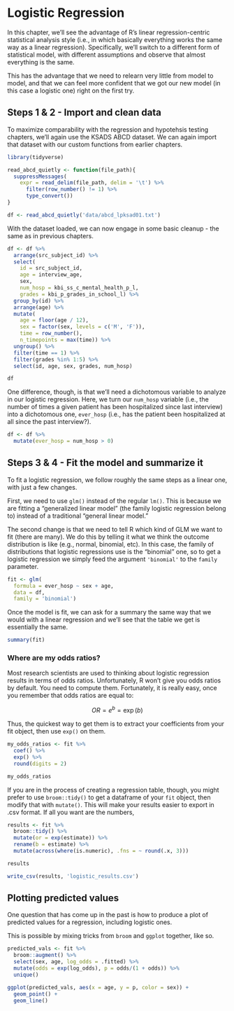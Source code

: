 # Logistic Regression

In this chapter, we'll see the advantage of R's linear regression-centric statistical analysis style (i.e., in which basically everything works the same way as a linear regression). Specifically, we'll switch to a different form of statistical model, with different assumptions and observe that almost everything is the same.

This has the advantage that we need to relearn very little from model to model, and that we can feel more confident that we got our new model (in this case a logistic one) right on the first try.

## Steps 1 & 2 - Import and clean data

To maximize comparability with the regression and hypotehsis testing chapters, we'll again use the KSADS ABCD dataset. We can again import that dataset with our custom functions from earlier chapters.

```r
library(tidyverse)

read_abcd_quietly <- function(file_path){
  suppressMessages(
    expr = read_delim(file_path, delim = '\t') %>% 
      filter(row_number() != 1) %>% 
      type_convert())
}

df <- read_abcd_quietly('data/abcd_lpksad01.txt')
```

With the dataset loaded, we can now engage in some basic cleanup - the same as in previous chapters. 

```r
df <- df %>% 
  arrange(src_subject_id) %>% 
  select(
    id = src_subject_id, 
    age = interview_age,
    sex, 
    num_hosp = kbi_ss_c_mental_health_p_l,
    grades = kbi_p_grades_in_school_l) %>% 
  group_by(id) %>% 
  arrange(age) %>% 
  mutate(
    age = floor(age / 12),
    sex = factor(sex, levels = c('M', 'F')),
    time = row_number(),
    n_timepoints = max(time)) %>% 
  ungroup() %>% 
  filter(time == 1) %>%
  filter(grades %in% 1:5) %>% 
  select(id, age, sex, grades, num_hosp)

df
```

One difference, though, is that we'll need a dichotomous variable to analyze in our logistic regression. Here, we turn our `num_hosp` variable (i.e., the number of times a given patient has been hospitalized since last interview) into a dichotomous one, `ever_hosp` (i.e., has the patient been hospitalized at all since the past interview?).

```r
df <- df %>% 
  mutate(ever_hosp = num_hosp > 0)
```

## Steps 3 & 4 - Fit the model and summarize it

To fit a logistic regression, we follow roughly the same steps as a linear one, with just a few changes. 

First, we need to use `glm()` instead of the regular `lm()`. This is because we are fitting a "generalized linear model" (the family logistic regression belong to) instead of a traditional "general linear model." 

The second change is that we need to tell R which kind of GLM we want to fit (there are many). We do this by telling it what we think the outcome distribution is like (e.g., normal, binomial, etc). In this case, the family of distributions that logistic regressions use is the "binomial" one, so to get a logistic regression we simply feed the argument `'binomial'` to the `family` parameter. 

```r
fit <- glm(
  formula = ever_hosp ~ sex + age,
  data = df,
  family = 'binomial')
```

Once the model is fit, we can ask for a summary the same way that we would with a linear regression and we'll see that the table we get is essentially the same.

```r
summary(fit)
```

### Where are my odds ratios?

Most research scientists are used to thinking about logistic regression results in terms of odds ratios. Unfortunately, R won't give you odds ratios by default. You need to compute them. Fortunately, it is really easy, once you remember that odds ratios are equal to:

$$
OR = e^b =  \exp(b)
$$

Thus, the quickest way to get them is to extract your coefficients from your fit object, then use `exp()` on them.

```r
my_odds_ratios <- fit %>% 
  coef() %>% 
  exp() %>% 
  round(digits = 2)

my_odds_ratios
```

If you are in the process of creating a regression table, though, you might prefer to use `broom::tidy()` to get a dataframe of your `fit` object, then modify that with `mutate()`. This will make your results easier to export in .csv format.
If all you want are the numbers, 

```r
results <- fit %>% 
  broom::tidy() %>% 
  mutate(or = exp(estimate)) %>% 
  rename(b = estimate) %>% 
  mutate(across(where(is.numeric), .fns = ~ round(.x, 3)))

results
```

```r
write_csv(results, 'logistic_results.csv')
```

## Plotting predicted values

One question that has come up in the past is how to produce a plot of predicted values for a regression, including logistic ones.

This is possible by mixing tricks from `broom` and `ggplot` together, like so.

```r
predicted_vals <- fit %>%
  broom::augment() %>% 
  select(sex, age, log_odds = .fitted) %>% 
  mutate(odds = exp(log_odds), p = odds/(1 + odds)) %>% 
  unique() 

ggplot(predicted_vals, aes(x = age, y = p, color = sex)) +
  geom_point() +
  geom_line()
```


















